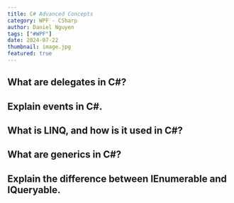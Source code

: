 ```yaml
---
title: C# Advanced Concepts
category: WPF - CSharp
author: Daniel Nguyen
tags: ["#WPF"]
date: 2024-07-22
thumbnail: image.jpg
featured: true
---
```


## What are delegates in C#?
## Explain events in C#.
## What is LINQ, and how is it used in C#?
## What are generics in C#?
## Explain the difference between IEnumerable and IQueryable.
